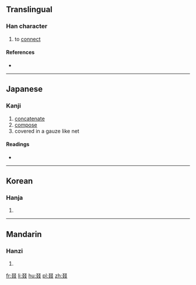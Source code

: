 ==Translingual==

===Han character===
{{Han char|rn=29|rad=又|as=06|sn=8|four=7744<sub>7</sub>|canj=水水水水 (EEEE)|ids=⿱[[双]]双}}

# to [[connect]]

====References====
* {{Han ref|kx=0166.030|dkj=03157|dj=0377.010|hdz=10397.040|uh=53D5|ud=21461}}

----

==Japanese==

===Kanji===
{{ja-kanji|grade=|rs=又06}}

# [[concatenate]]
# [[compose]]
# covered in a gauze like net

====Readings====
* {{ja-readings|on=[[てつ]] (tetsu), [[てち]] (techi), [[げつ]] (getsu)|kun=[[つづる]] (tsuzuru), [[すみやか]] (sumiyaka)}}

----

==Korean==

===Hanja===
{{ko-hanja|hangeul=철|rv=cheol|mr=ch'ŏl}}

# {{defn|lang=ko|sort=又06}}

----

==Mandarin==

===Hanzi===
{{cmn-hanzi|pin=[[zhuó]] ([[zhuo2]])|wg=cho<sup>2</sup>}}

# {{defn|lang=cmn|sort=又06}}

[[fr:叕]]
[[li:叕]]
[[hu:叕]]
[[pl:叕]]
[[zh:叕]]